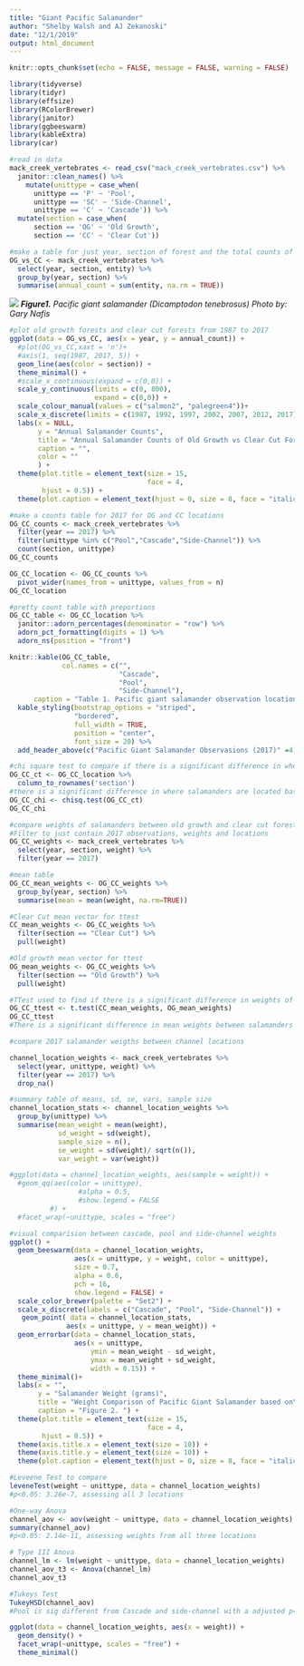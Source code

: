 ```yaml
---
title: "Giant Pacific Salamander"
author: "Shelby Walsh and AJ Zekanoski"
date: "12/1/2019"
output: html_document
---
```


```r
knitr::opts_chunk$set(echo = FALSE, message = FALSE, warning = FALSE)
```

```r
library(tidyverse)
library(tidyr)
library(effsize)
library(RColorBrewer)
library(janitor)
library(ggbeeswarm)
library(kableExtra)
library(car)
```

```r
#read in data
mack_creek_vertebrates <- read_csv("mack_creek_vertebrates.csv") %>% 
  janitor::clean_names() %>% 
    mutate(unittype = case_when(
      unittype == 'P' ~ 'Pool',
      unittype == 'SC' ~ 'Side-Channel',
      unittype == 'C' ~ 'Cascade')) %>% 
  mutate(section = case_when(
      section == 'OG' ~ 'Old Growth',
      section == 'CC' ~ 'Clear Cut'))
```

```r
#make a table for just year, section of forest and the total counts of salamanders in each section per year
OG_vs_CC <- mack_creek_vertebrates %>% 
  select(year, section, entity) %>% 
  group_by(year, section) %>% 
  summarise(annual_count = sum(entity, na.rm = TRUE))
```


![](salamander.jpg)
***Figure1.*** *Pacific giant salamander (Dicamptodon tenebrosus) Photo by: Gary Nafis* 

```r
#plot old growth forests and clear cut forests from 1987 to 2017
ggplot(data = OG_vs_CC, aes(x = year, y = annual_count)) +
  #plot(OG_vs_CC,xaxt = 'n')+
  #axis(1, seq(1987, 2017, 5)) +
  geom_line(aes(color = section)) +
  theme_minimal() +
  #scale_x_continuous(expand = c(0,0)) +
  scale_y_continuous(limits = c(0, 800),
                     expand = c(0,0)) +
  scale_colour_manual(values = c("salmon2", "palegreen4"))+
  scale_x_discrete(limits = c(1987, 1992, 1997, 2002, 2007, 2012, 2017)) +
  labs(x = NULL,
       y = "Annual Salamander Counts",
       title = "Annual Salamander Counts of Old Growth vs Clear Cut Forest\n(1987-2017)",
       caption = "",
       color = ""
       ) +
  theme(plot.title = element_text(size = 15,
                                  face = 4,
        hjust = 0.5)) +
  theme(plot.caption = element_text(hjust = 0, size = 8, face = "italic"))
```


```r
#make a counts table for 2017 for OG and CC locations 
OG_CC_counts <- mack_creek_vertebrates %>% 
  filter(year == 2017) %>% 
  filter(unittype %in% c("Pool","Cascade","Side-Channel")) %>% 
  count(section, unittype)
OG_CC_counts

OG_CC_location <- OG_CC_counts %>% 
  pivot_wider(names_from = unittype, values_from = n)
OG_CC_location
```

```r
#pretty count table with preportions
OG_CC_table <- OG_CC_location %>% 
  janitor::adorn_percentages(denominator = "row") %>% 
  adorn_pct_formatting(digits = 1) %>% 
  adorn_ns(position = "front")

knitr::kable(OG_CC_table,
             col.names = c("",
                           "Cascade",
                           "Pool",
                           "Side-Channel"),
      caption = "Table 1. Pacific giant salamander observation locations from 2017.") %>% 
  kable_styling(bootstrap_options = "striped",
                "bordered", 
                full_width = TRUE, 
                position = "center",
                font_size = 20) %>% 
  add_header_above(c("Pacific Giant Salamander Observasions (2017)" =4))
```

```r
#chi square test to compare if there is a significant difference in where salamanders are located between clear cut and old growth forests.
OG_CC_ct <- OG_CC_location %>% 
  column_to_rownames('section')
#there is a significant difference in where salamanders are located based on if they are in a clear cut or old growth forest.
OG_CC_chi <- chisq.test(OG_CC_ct)
OG_CC_chi
```

```r
#compare weights of salamanders between old growth and clear cut forests
#Filter to just contain 2017 observations, weights and locations
OG_CC_weights <- mack_creek_vertebrates %>% 
  select(year, section, weight) %>% 
  filter(year == 2017) 

#mean table
OG_CC_mean_weights <- OG_CC_weights %>% 
  group_by(year, section) %>% 
  summarise(mean = mean(weight, na.rm=TRUE))

#Clear Cut mean vector for ttest
CC_mean_weights <- OG_CC_weights %>% 
  filter(section == "Clear Cut") %>% 
  pull(weight)

#Old growth mean vector for ttest
OG_mean_weights <- OG_CC_weights %>% 
  filter(section == "Old Growth") %>% 
  pull(weight)

#TTest used to find if there is a significant difference in weights of salamanders based on if they are located in a clear cut or old growth forest.
OG_CC_ttest <- t.test(CC_mean_weights, OG_mean_weights) 
OG_CC_ttest 
#There is a significant difference in mean weights between salamanders that are located in clear cut forests and those in old growth forests, p-value< 0.05

```

```r
#compare 2017 salamander weigths between channel locations

channel_location_weights <- mack_creek_vertebrates %>% 
  select(year, unittype, weight) %>% 
  filter(year == 2017) %>% 
  drop_na()

#summary table of means, sd, se, vars, sample size
channel_location_stats <- channel_location_weights %>% 
  group_by(unittype) %>% 
  summarise(mean_weight = mean(weight),
            sd_weight = sd(weight),
            sample_size = n(),
            se_weight = sd(weight)/ sqrt(n()),
            var_weight = var(weight))

#ggplot(data = channel_location_weights, aes(sample = weight)) +
  #geom_qq(aes(color = unittype),
                 #alpha = 0.5,
                 #show.legend = FALSE
          #) +
  #facet_wrap(~unittype, scales = "free")

#visual comparision between cascade, pool and side-channel weights
ggplot() +
  geom_beeswarm(data = channel_location_weights, 
                aes(x = unittype, y = weight, color = unittype),
                size = 0.7,
                alpha = 0.6,
                pch = 16,
                show.legend = FALSE) +
  scale_color_brewer(palette = "Set2") +
  scale_x_discrete(labels = c("Cascade", "Pool", "Side-Channel")) +
   geom_point( data = channel_location_stats, 
              aes(x = unittype, y = mean_weight)) +
  geom_errorbar(data = channel_location_stats,
                aes(x = unittype,
                    ymin = mean_weight - sd_weight,
                    ymax = mean_weight + sd_weight,
                    width = 0.15)) +
  theme_minimal()+
  labs(x = "",
       y = "Salamander Weight (grams)",
       title = "Weight Comparison of Pacific Giant Salamander based on\nChannel Location",
       caption = "Figure 2. ") +
  theme(plot.title = element_text(size = 15,
                                  face = 4,
        hjust = 0.5)) +
  theme(axis.title.x = element_text(size = 10)) +
  theme(axis.title.y = element_text(size = 10)) +
  theme(plot.caption = element_text(hjust = 0, size = 8, face = "italic"))
```

```r

#Leveene Test to compare 
leveneTest(weight ~ unittype, data = channel_location_weights)
#p<0.05: 3.26e-7, assessing all 3 locations

#One-way Anova
channel_aov <- aov(weight ~ unittype, data = channel_location_weights)
summary(channel_aov)
#p<0.05: 2.14e-11, assessing weights from all three locations

# Type III Anova
channel_lm <- lm(weight ~ unittype, data = channel_location_weights)
channel_aov_t3 <- Anova(channel_lm)
channel_aov_t3

#Tukeys Test
TukeyHSD(channel_aov)
#Pool is sig different from Cascade and side-channel with a adjusted p<0.05 but cascade and side-channel are not sig different from one another with p=0.16
```


```r
ggplot(data = channel_location_weights, aes(x = weight)) +
  geom_density() +
  facet_wrap(~unittype, scales = "free") +
  theme_minimal() 
```
